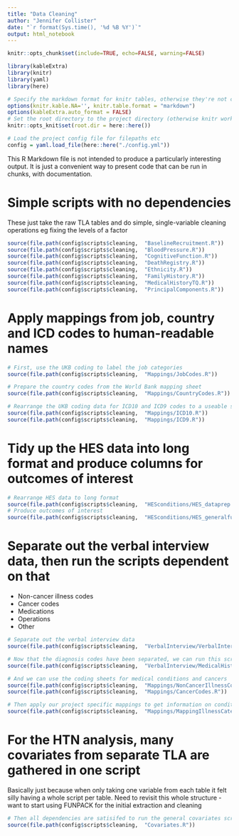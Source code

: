 ```yaml
---
title: "Data Cleaning"
author: "Jennifer Collister"
date: "`r format(Sys.time(), '%d %B %Y')`"
output: html_notebook
---
```


```r
knitr::opts_chunk$set(include=TRUE, echo=FALSE, warning=FALSE)

library(kableExtra)
library(knitr)
library(yaml)
library(here)

# Specify the markdown format for knitr tables, otherwise they're not compatible with kableExtra
options(knitr.kable.NA='', knitr.table.format = "markdown")
options(kableExtra.auto_format = FALSE)
# Set the root directory to the project directory (otherwise knitr works in the directory of the Rmd file by default)
knitr::opts_knit$set(root.dir = here::here())

# Load the project config file for filepaths etc
config = yaml.load_file(here::here("./config.yml"))


```

This R Markdown file is not intended to produce a particularly interesting output.
It is just a convenient way to present code that can be run in chunks, with documentation.

# Simple scripts with no dependencies

These just take the raw TLA tables and do simple, single-variable cleaning operations
eg fixing the levels of a factor

```r

source(file.path(config$scripts$cleaning,  "BaselineRecruitment.R"))
source(file.path(config$scripts$cleaning,  "BloodPressure.R"))
source(file.path(config$scripts$cleaning,  "CognitiveFunction.R"))
source(file.path(config$scripts$cleaning,  "DeathRegistry.R"))
source(file.path(config$scripts$cleaning,  "Ethnicity.R"))
source(file.path(config$scripts$cleaning,  "FamilyHistory.R"))
source(file.path(config$scripts$cleaning,  "MedicalHistoryTQ.R"))
source(file.path(config$scripts$cleaning,  "PrincipalComponents.R"))

```

# Apply mappings from job, country and ICD codes to human-readable names

```r

# First, use the UKB coding to label the job categories
source(file.path(config$scripts$cleaning,  "Mappings/JobCodes.R"))

# Prepare the country codes from the World Bank mapping sheet
source(file.path(config$scripts$cleaning,  "Mappings/CountryCodes.R"))

# Rearrange the UKB coding data for ICD10 and ICD9 codes to a useable structure
source(file.path(config$scripts$cleaning,  "Mappings/ICD10.R"))
source(file.path(config$scripts$cleaning,  "Mappings/ICD9.R"))

```

# Tidy up the HES data into long format and produce columns for outcomes of interest

```r

# Rearrange HES data to long format
source(file.path(config$scripts$cleaning,  "HESconditions/HES_dataprep.R"))
# Produce outcomes of interest
source(file.path(config$scripts$cleaning,  "HESconditions/HES_generalfunction.R"))

```


# Separate out the verbal interview data, then run the scripts dependent on that

* Non-cancer illness codes
* Cancer codes
* Medications
* Operations
* Other

```r

# Separate out the verbal interview data
source(file.path(config$scripts$cleaning,  "VerbalInterview/VerbalInterviewData.R"))

# Now that the diagnosis codes have been separated, we can run this script
source(file.path(config$scripts$cleaning,  "VerbalInterview/MedicalHistoryVI.R"))

# And we can use the coding sheets for medical conditions and cancers
source(file.path(config$scripts$cleaning,  "Mappings/NonCancerIllnessCodes.R"))
source(file.path(config$scripts$cleaning,  "Mappings/CancerCodes.R"))

# Then apply our project specific mappings to get information on conditions of interest
source(file.path(config$scripts$cleaning,  "Mappings/MappingIllnessCategories.R"))

```

# For the HTN analysis, many covariates from separate TLA are gathered in one script

Basically just because when only taking one variable from each table it felt silly having a whole script per table.
Need to revisit this whole structure - want to start using FUNPACK for the initial extraction and cleaning

```r

# Then all dependencies are satisifed to run the general covariates script
source(file.path(config$scripts$cleaning,  "Covariates.R"))

```

